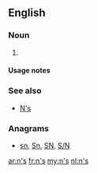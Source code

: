 {{also|Appendix:Variations of "ns"}}
==English==

===Noun===
{{head|en|plural}}

# {{plural of|n|lang=en}}

====Usage notes====
{{U:en:plurals of letters}}

===See also===
* [[N's]]

===Anagrams===
* [[sn#English|sn]], [[Sn#English|Sn]], [[SN#English|SN]], [[S/N#English|S/N]]

[[ar:n's]]
[[fr:n's]]
[[my:n's]]
[[nl:n's]]